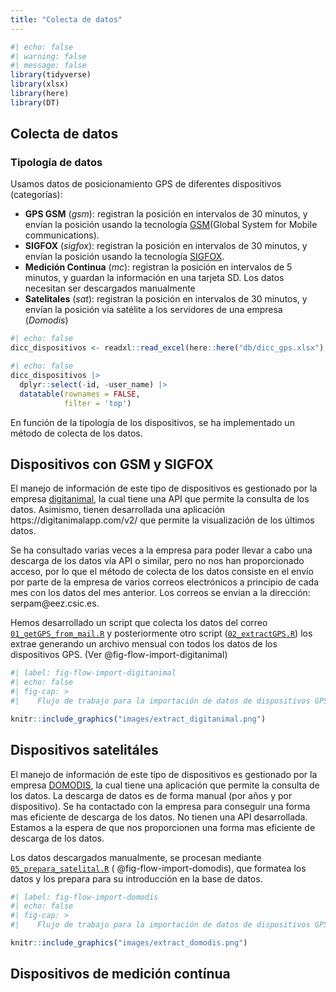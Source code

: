 ```yaml
---
title: "Colecta de datos"
---
```


```r
#| echo: false
#| warning: false 
#| message: false
library(tidyverse)
library(xlsx)
library(here)
library(DT)
```

## Colecta de datos

### Tipología de datos

Usamos datos de posicionamiento GPS de diferentes dispositivos (categorías):

-   **GPS GSM** (*gsm*): registran la posición en intervalos de 30 minutos, y envían la posición usando la tecnología [GSM](https://es.wikipedia.org/wiki/Sistema_global_para_las_comunicaciones_m%C3%B3viles)(Global System for Mobile communications).
-   **SIGFOX** (*sigfox*): registran la posición en intervalos de 30 minutos, y envían la posición usando la tecnología [SIGFOX](https://en.wikipedia.org/wiki/Sigfox).
-   **Medición Continua** (*mc*): registran la posición en intervalos de 5 minutos, y guardan la información en una tarjeta SD. Los datos necesitan ser descargados manualmente
-   **Satelitales** (*sat*): registran la posición en intervalos de 30 minutos, y envían la posición vía satélite a los servidores de una empresa (*Domodis*)

```r
#| echo: false
dicc_dispositivos <- readxl::read_excel(here::here("db/dicc_gps.xlsx"), sheet = "dicc_dispositivos")
```

```r
#| echo: false
dicc_dispositivos |> 
  dplyr::select(-id, -user_name) |> 
  datatable(rownames = FALSE, 
            filter = 'top')
```

En función de la tipología de los dispositivos, se ha implementado un método de colecta de los datos.

## Dispositivos con GSM y SIGFOX

El manejo de información de este tipo de dispositivos es gestionado por la empresa [digitanimal](https://digitanimal.com/), la cual tiene una API que permite la consulta de los datos. Asimismo, tienen desarrollada una aplicación https://digitanimalapp.com/v2/ que permite la visualización de los últimos datos.

Se ha consultado varias veces a la empresa para poder llevar a cabo una descarga de los datos vía API o similar, pero no nos han proporcionado acceso, por lo que el método de colecta de los datos consiste en el envío por parte de la empresa de varios correos electrónicos a principio de cada mes con los datos del mes anterior. Los correos se envian a la dirección: serpam\@eez.csic.es.

Hemos desarrollado un script que colecta los datos del correo [`01_getGPS_from_mail.R`](scripts/01_getGPS_from_mail.R) y posteriormente otro script ([`02_extractGPS.R`](scripts/02_extractGPS.R)) los extrae generando un archivo mensual con todos los datos de los dispositivos GPS. (Ver @fig-flow-import-digitanimal)

```r
#| label: fig-flow-import-digitanimal
#| echo: false
#| fig-cap: >
#|    Flujo de trabajo para la importación de datos de dispositivos GPS sigfox y gsm.

knitr::include_graphics("images/extract_digitanimal.png")
```

## Dispositivos satelitáles 

El manejo de información de este tipo de dispositivos es gestionado por la empresa [DOMODIS](http://www.domodis.com/), la cual tiene una aplicación que permite la consulta de los datos. La descarga de datos es de forma manual (por años y por dispositivo). Se ha contactado con la empresa para conseguir una forma mas eficiente de descarga de los datos. No tienen una API desarrollada. Estamos a la espera de que nos proporcionen una forma mas eficiente de descarga de los datos. 

Los datos descargados manualmente, se procesan mediante [`05_prepara_satelital.R`](scripts/05_prepara_satelital.R) ( @fig-flow-import-domodis), que formatea los datos y los prepara para su introducción en la base de datos. 

```r
#| label: fig-flow-import-domodis
#| echo: false
#| fig-cap: >
#|    Flujo de trabajo para la importación de datos de dispositivos GPS satelitales.

knitr::include_graphics("images/extract_domodis.png")
```


## Dispositivos de medición contínua 


